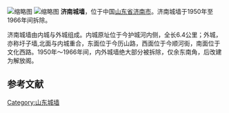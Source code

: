 [[File:济南大明湖公园汇波楼.JPG|缩略图]]
[[File:Jinan_Liberation_Pavilion.jpg|缩略图]]
{{文物保护单位
| 级别 = 3
| 省名 = 山东省
| 市/县名 = 济南市
| 图片 = 
| 名称 = 济南西城墙遗址
| 编号 = 51
| 分类 = 古遗址
| 时代 = 明
| 所在 = 济南市历下区西城根街
| 登录 = 2007年3月
}}
'''济南城墙'''，位于中国[[山东省|山东省]][[济南市|济南市]]。济南城墙于1950年至1966年间拆除。

济南城墙由内城与外城组成。内城原址位于今护城河内侧，全长6.4公里；外城，亦称圩子墙,北面与内城重合，东面位于今历山路，西面位于今顺河街，南面位于文化西路。1950年～1966年间，内外城墙绝大部分被拆除，仅余东南角，后改建为解放阁。

==参考文献==
{{reflist}}
{{山东省境内的古城墙}}
{{老济南}}

[[Category:山东城墙|Category:山东城墙]]